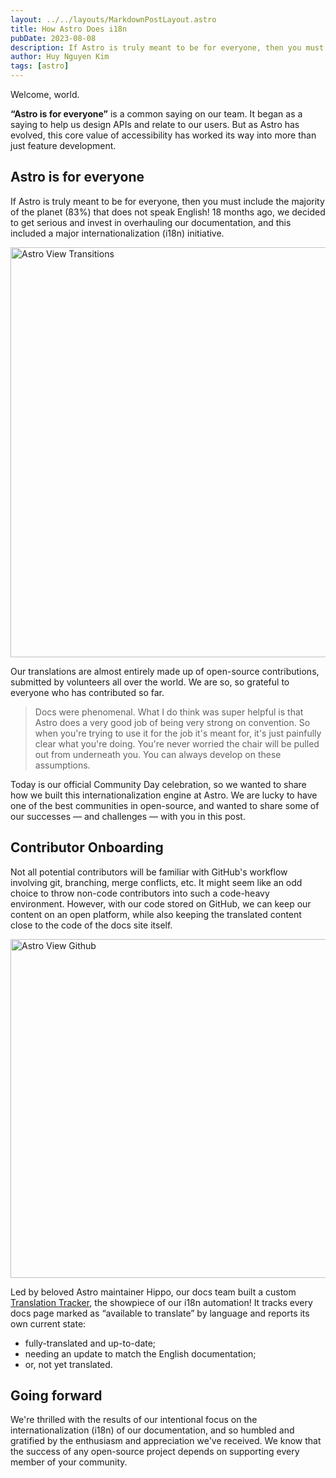 ```yaml
---
layout: ../../layouts/MarkdownPostLayout.astro
title: How Astro Does i18n
pubDate: 2023-08-08
description: If Astro is truly meant to be for everyone, then you must include the majority of the planet (83%) that does not speak English.
author: Huy Nguyen Kim
tags: [astro]
---
```



Welcome, world.

**“Astro is for everyone”** is a common saying on our team. It began as a saying to help us design APIs and relate to our users. But as Astro has evolved, this core value of accessibility has worked its way into more than just feature development.

<section>

## Astro is for everyone

If Astro is truly meant to be for everyone, then you must include the majority of the planet (83%) that does not speak English! 18 months ago, we decided to get serious and invest in overhauling our documentation, and this included a major internationalization (i18n) initiative.

<Image
  src="https://astro.build/_astro/blog-hero-post-header.6f7a82e3.webp"
  alt="Astro View Transitions"
  height="656"
  width="1536"
/>

Our translations are almost entirely made up of open-source contributions, submitted by volunteers all over the world. We are so, so grateful to everyone who has contributed so far.

> Docs were phenomenal. What I do think was super helpful is that Astro does a very good job of being very strong on convention. So when you're trying to use it for the job it's meant for, it's just painfully clear what you're doing. You're never worried the chair will be pulled out from underneath you. You can always develop on these assumptions.

Today is our official Community Day celebration, so we wanted to share how we built this internationalization engine at Astro. We are lucky to have one of the best communities in open-source, and wanted to share some of our successes — and challenges — with you in this post.

</section>

<section>

## Contributor Onboarding

Not all potential contributors will be familiar with GitHub's workflow involving git, branching, merge conflicts, etc. It might seem like an odd choice to throw non-code contributors into such a code-heavy environment. However, with our code stored on GitHub, we can keep our content on an open platform, while also keeping the translated content close to the code of the docs site itself.

<Image
  src="https://astro.build/_astro/github-pulls.d8f4c03f.webp"
  alt="Astro View Github"
  height="542"
  width="1536"
/>

Led by beloved Astro maintainer Hippo, our docs team built a custom [Translation Tracker](), the showpiece of our i18n automation! It tracks every docs page marked as “available to translate” by language and reports its own current state:

- fully-translated and up-to-date;
- needing an update to match the English documentation;
- or, not yet translated.

</section>

<section>

## Going forward

We're thrilled with the results of our intentional focus on the internationalization (i18n) of our documentation, and so humbled and gratified by the enthusiasm and appreciation we've received. We know that the success of any open-source project depends on supporting every member of your community.

</section>
